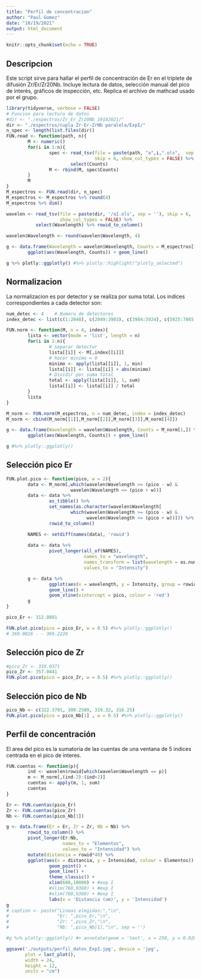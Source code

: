 ```yaml
---
title: "Perfil de concentracion"
author: "Paul Gomez"
date: "10/19/2021"
output: html_document
---
```


```r
knitr::opts_chunk$set(echo = TRUE)
```

## Descripcion

Este script sirve para hallar el perfil de concentración de Er en el triplete de difusión Zr/Er/Zr20Nb. Incluye lectura de datos, selección manual del pico de interés, gráficos de inspección, etc. Replica el archivo de mathcad usado por el grupo.

```r
library(tidyverse, verbose = FALSE)
# Funcion para lectura de datos
#dir <- "./espectros/Zr_Er_Zr20Nb_19102021/"
dir <- "./espectros/cupla Zr-Er-ZrNb paralela/ExpI/"
n_spec <- length(list.files(dir))
FUN.read <- function(path, n){
        M <- numeric()
        for(i in 1:n){
                spec <- read_tsv(file = paste(path, "a",i,".ols",  sep = ''), 
                                 skip = 6, show_col_types = FALSE) %>% 
                        select(Counts)
                M <- rbind(M, spec$Counts) 
        }
        M
}
M_espectros <- FUN.read(dir, n_spec)
M_espectros <- M_espectros %>% round(4) 
M_espectros %>% dim()
```

```r
wavelen <- read_tsv(file = paste(dir, '/a1.ols', sep = ''), skip = 6,
                    show_col_types = FALSE) %>% 
           select(Wavelength) %>% rowid_to_column()

wavelen$Wavelength <- round(wavelen$Wavelength, 4)

g <- data.frame(Wavelength = wavelen$Wavelength, Counts = M_espectros[1,]) %>%             rowid_to_column() %>%  
        ggplot(aes(Wavelength, Counts)) + geom_line() 

g %>% plotly::ggplotly() #%>% plotly::highlight("plotly_selected")
```

## Normalizacion

La normalizacion es por detector y se realiza por suma total. Los indices correspondientes a cada detector son:

```r
num_detec <- 4    # Numero de detectores
index_detec <- list(c(1:2048), c(2049:3983), c(3984:5924), c(5925:7865)) 

FUN.norm <- function(M, n = 4, index){
        lista <- vector(mode = 'list', length = n)
        for(i in 1:n){
                # separar detector
                lista[[i]] <- M[,index[[i]]]
                # hacer minimo = 0
                minimo <- apply(lista[[i]], 1, min)
                lista[[i]] <- lista[[i]] + abs(minimo)
                # Dividir por suma total
                total <- apply(lista[[i]], 1, sum)
                lista[[i]] <- lista[[i]] / total
        }
        lista       
}

M_norm <- FUN.norm(M_espectros, n = num_detec, index = index_detec)
M_norm <- cbind(M_norm[[1]],M_norm[[2]],M_norm[[3]],M_norm[[4]])
```

```r
g <- data.frame(Wavelength = wavelen$Wavelength, Counts = M_norm[1,]) %>%                       rowid_to_column() %>%  
        ggplot(aes(Wavelength, Counts)) + geom_line() 

g #%>% plotly::ggplotly()
```

## Selección pico Er

```r
FUN.plot.pico <- function(pico, w = 2){
        data <- M_norm[,which(wavelen$Wavelength >= (pico - w) & 
                        wavelen$Wavelength <= (pico + w))]
        data <- data %>% 
                as_tibble() %>% 
                set_names(as.character(wavelen$Wavelength[
                        which(wavelen$Wavelength >= (pico - w) &
                              wavelen$Wavelength <= (pico + w))])) %>%
                rowid_to_column()

        NAMES <- setdiff(names(data), 'rowid')
        
        data <- data %>% 
                pivot_longer(all_of(NAMES), 
                             names_to = "wavelength",
                             names_transform = list(wavelength = as.numeric),
                             values_to = "Intensity")

        g <- data %>% 
                ggplot(aes(x = wavelength, y = Intensity, group = rowid)) +
                geom_line() + 
                geom_vline(xintercept = pico, colour = 'red')
        g
}
```

```r
pico_Er <- 312.0891

FUN.plot.pico(pico = pico_Er, w = 0.5) #%>% plotly::ggplotly()
# 369.0026 - - 369.2220
```

## Selección pico de Zr

```r
#pico_Zr <- 339.0371
pico_Zr <- 357.0441
FUN.plot.pico(pico = pico_Zr, w = 0.5) #%>% plotly::ggplotly()
```

## Selección pico de Nb

```r
pico_Nb <- c(322.3791, 309.2509, 319.32, 316.25)
FUN.plot.pico(pico = pico_Nb[1] , w = 0.5) #%>% plotly::ggplotly()
```

## Perfil de concentración

El area del pico es la sumatoria de las cuentas de una ventana de 5 indices centrada en el pico de interes.

```r
FUN.cuentas <- function(p){
        ind <- wavelen$rowid[which(wavelen$Wavelength == p)]
        m <- M_norm[,(ind-2):(ind+2)]
        cuentas <- apply(m, 1, sum)
        cuentas
}

Er <- FUN.cuentas(pico_Er)
Zr <- FUN.cuentas(pico_Zr)
Nb <- FUN.cuentas(pico_Nb[1])

g <- data.frame(Er = Er, Zr = Zr, Nb = Nb) %>% 
        rowid_to_column() %>% 
        pivot_longer(Er:Nb,
                     names_to = "Elementos",
                     values_to = "Intensidad") %>% 
        mutate(distancia = rowid*40) %>% 
        ggplot(aes(x = distancia, y = Intensidad, colour = Elementos)) +
                geom_point() + 
                geom_line() + 
                theme_classic() +
                xlim(600,10000) + #exp I
                #xlim(760,9360) + #exp I
                #xlim(760,9360) + #exp I
                labs(x = 'Distancia (um)', y = 'Intensidad')
g
# caption <- paste("Lineas elegidas:","\n",
#                  "Er: ",pico_Er,"\n", 
#                  "Zr: ",pico_Zr,"\n", 
#                  "Nb: ",pico_Nb[1],"\n", sep = '')

#g %>% plotly::ggplotly() #+ annotate(geom = 'text', x = 250, y = 0.020, label = caption) 
```

```r
ggsave('./outputs/perfil_datos_ExpI.jpg', device = 'jpg',
       plot = last_plot(),
       width = 24,
       height = 12,
       units = "cm")
```

